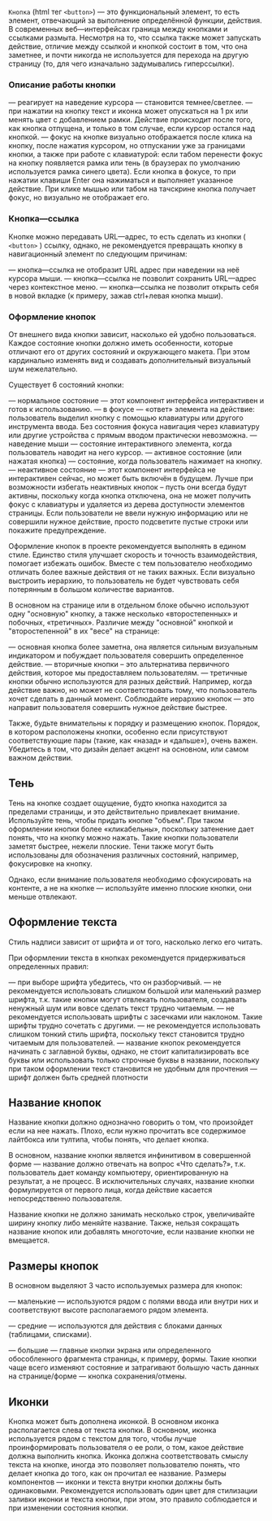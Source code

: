 `Кнопка` (html тег `<button>`) — это функциональный элемент, то есть элемент, отвечающий за выполнение определённой функции, действия.
В современных веб—интерфейсах граница между кнопками и ссылками размыта.
Несмотря на то, что ссылка также может запускать действие, отличие между ссылкой и кнопкой состоит в том, что она заметнее,
и почти никогда не используется для перехода на другую страницу (то, для чего изначально задумывались гиперссылки).

### Описание работы кнопки

— реагирует на наведение курсора — становится темнее/светлее.
— при нажатии на кнопку текст и иконка может опускаться на 1 px или менять цвет с добавлением рамки.
Действие происходит после того, как кнопка отпущена, и только в том случае, если курсор остался над кнопкой.
— фокус на кнопке визуально отображается после клика на кнопку, после нажатия курсором, но отпускании уже за границами кнопки, а также при работе с клавиатурой: если табом перенести фокус на кнопку появляется рамка или тень (в браузерах по умолчанию используется рамка синего цвета).
Если кнопка в фокусе, то при нажатии клавиши Enter она нажиматься и выполняет указанное действие.
При клике мышью или табом на тачскрине кнопка получает фокус, но визуально не отображает его.

### Кнопка—ссылка

Кнопке можно передавать URL—адрес, то есть сделать из кнопки ( `<button>` ) ссылку, однако, не рекомендуется превращать кнопку в навигационный элемент по следующим причинам:

— кнопка—ссылка не отобразит URL адрес при наведении на неё курсора мыши.
— кнопка—ссылка не позволит сохранить URL—адрес через контекстное меню.
— кнопка—ссылка не позволит открыть себя в новой вкладке (к примеру, зажав ctrl+левая кнопка мыши).

### Оформление кнопок

От внешнего вида кнопки зависит, насколько ей удобно пользоваться.
Каждое состояние кнопки должно иметь особенности, которые отличают его от других состояний и окружающего макета.
При этом кардинально изменять вид и создавать дополнительный визуальный шум нежелательно.

Существует 6 состояний кнопки:

— нормальное состояние — этот компонент интерфейса интерактивен и готов к использованию.
— в фокусе — «ответ» элемента на действие: пользователь выделил кнопку с помощью клавиатуры или другого инструмента ввода. Без состояния фокуса навигация через клавиатуру или другие устройства с прямым вводом практически невозможна.
— наведение мыши — состояние интерактивного элемента, когда пользователь наводит на него курсор.
— активное состояние (или нажатая кнопка) — состояние, когда пользователь нажимает на кнопку.
— неактивное состояние — этот компонент интерфейса не интерактивен сейчас, но может быть включён в будущем. Лучше при возможности избегать неактивных кнопок – пусть они всегда будут активны, поскольку
когда кнопка отключена, она не может получить фокус с клавиатуры и удаляется из дерева доступности элементов страницы.
Если пользователи не ввели нужную информацию или не совершили нужное действие, просто подсветите пустые строки или покажите предупреждение.

Оформление кнопок в проекте рекомендуется выполнять в едином стиле. Единство стиля улучшает скорость и точность взаимодействия, помогает избежать ошибок.
Вместе с тем пользователю необходимо отличать более важные действия от не таких важных.
Если визуально выстроить иерархию, то пользователь не будет чувствовать себя потерянным в большом количестве вариантов.

В основном на странице или в отдельном блоке обычно используют одну "основную" кнопку, а также несколько «второстепенных» и побочных, «третичных».
Различие между "основной" кнопкой и "второстепенной" в их "весе" на странице:

— основная кнопка более заметна, она является сильным визуальным индикатором и побуждает пользователя совершить определенное действие.
— вторичные кнопки – это альтернатива первичного действия, которое мы предоставляем пользователям.
— третичные кнопки обычно используются для разных действий. Например, когда действие важно, но может не соответствовать тому, что пользователь хочет сделать в данный момент.
Соблюдайте иерархию кнопок — это направит пользователя совершить нужное действие быстрее.

Также, будьте внимательны к порядку и размещению кнопок. Порядок, в котором расположены кнопки, особенно если присутствуют соответствующие пары (такие, как «назад» и «дальше»), очень важен.
Убедитесь в том, что дизайн делает акцент на основном, или самом важном действии.

## Тень

Тень на кнопке создает ощущение, будто кнопка находится за пределами страницы, и это действительно привлекает внимание.
Используйте тень, чтобы придать кнопке "объем". При таком оформлении кнопки более «кликабельны», поскольку затенение дает понять, что на кнопку можно нажать. Такие кнопки пользователи заметят быстрее, нежели плоские.
Тени также могут быть использованы для обозначения различных состояний, например, фокусировке на кнопку.

Однако, если внимание пользователя необходимо сфокусировать на контенте, а не на кнопке — используйте именно плоские кнопки, они меньше отвлекают.

## Оформление текста

Стиль надписи зависит от шрифта и от того, насколько легко его читать.

При оформлении текста в кнопках рекомендуется придерживаться определенных правил:

— при выборе шрифта убедитесь, что он разборчивый.
— не рекомендуется использовать слишком большой или маленький размер шрифта, т.к. такие кнопки могут отвлекать пользователя, создавать ненужный шум или вовсе сделать текст трудно читаемым.
— не рекомендуется использовать шрифты с засечками или наклоном. Такие шрифты трудно сочетать с другими.
— не рекомендуется использовать слишком тонкий стиль шрифта, поскольку текст становится трудно читаемым для пользователей.
— название кнопок рекомендуется начинать с заглавной буквы, однако, не стоит капитализировать все буквы или использовать только строчные буквы в названии, поскольку при таком оформлении текст становится не удобным для прочтения
— шрифт должен быть средней плотности

## Название кнопок

Название кнопки должно однозначно говорить о том, что произойдет если на нее нажать.
Плохо, если нужно прочитать все содержимое лайтбокса или тултипа, чтобы понять, что делает кнопка.

В основном, название кнопки является инфинитивом в совершенной форме — название должно отвечать на вопрос «Что сделать?»,
т.к. пользователь дает команду компьютеру, ориентированную на результат, а не процесс.
В исключительных случаях, название кнопки формулируется от первого лица, когда действие касается непосредственно пользователя.

Название кнопки не должно занимать несколько строк, увеличивайте ширину кнопку либо меняйте название.
Также, нельзя сокращать название кнопок или добавлять многоточие, если название кнопки не вмещается.

## Размеры кнопок

В основном выделяют 3 часто используемых размера для кнопок:

— маленькие — используются рядом с полями ввода или внутри них и соответствуют высоте располагаемого рядом элемента.

— средние — используются для действия с блоками данных (таблицами, списками).

— большие — главные кнопки экрана или определенного обособленного фрагмента страницы, к примеру, формы.
Такие кнопки чаще всего изменяют состояние и затрагивают большую часть данных на странице/форме — кнопка сохранения/отмены.

## Иконки

Кнопка может быть дополнена иконкой. В основном иконка располагается слева от текста кнопки.
В основном, иконка используется рядом с текстом для того, чтобы лучше проинформировать пользователя о ее роли, о том, какое действие должна выполнить кнопка.
Иконка должна соответствовать смыслу текста на кнопке, иногда это позволяет пользователю понять, что делает кнопка до того, как он прочитал ее название.
Размеры компонентов — иконки и текста внутри кнопки должны быть одинаковыми.
Рекомендуется использовать один цвет для стилизации заливки иконки и текста кнопки, при этом, это правило соблюдается и при изменении состояния кнопки.
